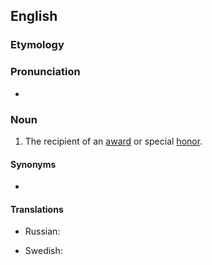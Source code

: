 ==English==

===Etymology===
{{suffix|award|ee|lang=en}}

===Pronunciation===
* {{IPA|/əwɔɹˈdi/|lang=en}}

===Noun===
{{en-noun}}

# The recipient of an [[award]] or special [[honor]].

====Synonyms====
* {{l|en|honoree}}

====Translations====
{{trans-top}}
* Russian: {{t+|ru|призёр|m}}
{{trans-mid}}
* Swedish: {{t+|sv|pristagare|c}}
{{trans-bottom}}